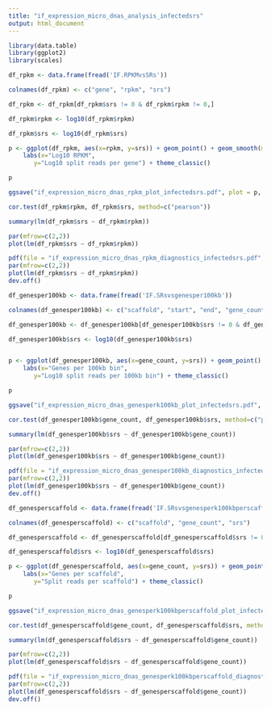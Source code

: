 ```yaml
---
title: "if_expression_micro_dnas_analysis_infectedsrs"
output: html_document
---
```




```r

library(data.table)
library(ggplot2)
library(scales)

df_rpkm <- data.frame(fread('IF.RPKMvsSRs'))

colnames(df_rpkm) <- c("gene", "rpkm", "srs")

df_rpkm <- df_rpkm[df_rpkm$srs != 0 & df_rpkm$rpkm != 0,]

df_rpkm$rpkm <- log10(df_rpkm$rpkm)

df_rpkm$srs <- log10(df_rpkm$srs)

p <- ggplot(df_rpkm, aes(x=rpkm, y=srs)) + geom_point() + geom_smooth(method='lm', color='red') +
    labs(x="Log10 RPKM",
       y="Log10 split reads per gene") + theme_classic()

p

ggsave("if_expression_micro_dnas_rpkm_plot_infectedsrs.pdf", plot = p, width = 6, height = 4)

```

```r
cor.test(df_rpkm$rpkm, df_rpkm$srs, method=c("pearson"))
```

```r
summary(lm(df_rpkm$srs ~ df_rpkm$rpkm))
```

```r
par(mfrow=c(2,2))
plot(lm(df_rpkm$srs ~ df_rpkm$rpkm))

pdf(file = "if_expression_micro_dnas_rpkm_diagnostics_infectedsrs.pdf", width = 6, height = 4)
par(mfrow=c(2,2))
plot(lm(df_rpkm$srs ~ df_rpkm$rpkm))
dev.off()
```


```r
df_genesper100kb <- data.frame(fread('IF.SRsvsgenesper100kb'))

colnames(df_genesper100kb) <- c("scaffold", "start", "end", "gene_count", "srs")

df_genesper100kb <- df_genesper100kb[df_genesper100kb$srs != 0 & df_genesper100kb$gene_count != 0,]

df_genesper100kb$srs <- log10(df_genesper100kb$srs)


p <- ggplot(df_genesper100kb, aes(x=gene_count, y=srs)) + geom_point() + geom_smooth(method='lm', color='red') +
    labs(x="Genes per 100kb bin",
       y="Log10 split reads per 100kb bin") + theme_classic()

p

ggsave("if_expression_micro_dnas_genesperk100kb_plot_infectedsrs.pdf", plot = p, width = 6, height = 4)
```


```r
cor.test(df_genesper100kb$gene_count, df_genesper100kb$srs, method=c("pearson"))

```

```r
summary(lm(df_genesper100kb$srs ~ df_genesper100kb$gene_count))

```

```r
par(mfrow=c(2,2))
plot(lm(df_genesper100kb$srs ~ df_genesper100kb$gene_count))

pdf(file = "if_expression_micro_dnas_genesper100kb_diagnostics_infectedsrs.pdf", width = 6, height = 4)
par(mfrow=c(2,2))
plot(lm(df_genesper100kb$srs ~ df_genesper100kb$gene_count))
dev.off()
```


```r
df_genesperscaffold <- data.frame(fread('IF.SRsvsgenesperk100kbperscaffold'))

colnames(df_genesperscaffold) <- c("scaffold", "gene_count", "srs")

df_genesperscaffold <- df_genesperscaffold[df_genesperscaffold$srs != 0 & df_genesperscaffold$gene_count != 0,]

df_genesperscaffold$srs <- log10(df_genesperscaffold$srs)

p <- ggplot(df_genesperscaffold, aes(x=gene_count, y=srs)) + geom_point() + geom_smooth(method='lm', color='red') +
    labs(x="Genes per scaffold",
       y="Split reads per scaffold") + theme_classic()

p

ggsave("if_expression_micro_dnas_genesperk100kbperscaffold_plot_infectedsrs.pdf", plot = p, width = 6, height = 4)
```

```r
cor.test(df_genesperscaffold$gene_count, df_genesperscaffold$srs, method=c("pearson"))

```


```r
summary(lm(df_genesperscaffold$srs ~ df_genesperscaffold$gene_count))

```

```r
par(mfrow=c(2,2))
plot(lm(df_genesperscaffold$srs ~ df_genesperscaffold$gene_count))

pdf(file = "if_expression_micro_dnas_genesperk100kbperscaffold_diagnostics_infectedsrs.pdf", width = 6, height = 4)
par(mfrow=c(2,2))
plot(lm(df_genesperscaffold$srs ~ df_genesperscaffold$gene_count))
dev.off()
```




